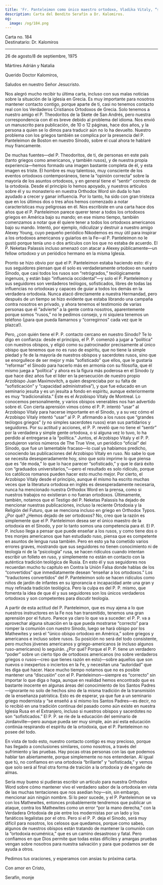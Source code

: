 ```yaml
---
title: 'Fr. Panteleimon como único maestro ortodoxo, Vladika Vitaly, “sentir” de la Ortodoxia'
description: Carta del Bendito Serafín a Dr. Kalomiros.
og:
  image: /og/184.png
---
```


<div style={{textAlign:'right', fontFamily:'monospace'}}>Carta no. 184</div>
<div style={{textAlign:'left', fontFamily:'monospace'}}>Destinatario: Dr. Kalomiros</div>

---

26 de agosto/8 de septiembre, 1975

Mártires Adrián y Natalia

Querido Doctor Kalomiros,

Saludos en nuestro Señor Jesucristo.

Nos alegró mucho recibir tu última carta, incluso con sus malas noticias sobre la situación de la iglesia en Grecia. Es muy importante para nosotros mantener contacto contigo, porque aparte de ti, casi no tenemos contacto real con los Verdaderos Cristianos Ortodoxos de Grecia. Solo tenemos a nuestro amigo el P. Theodoritos de la Skete de San Andrés, pero nuestra correspondencia con él es breve debido al problema del idioma. Nos envió un manuscrito para publicación, de 10 o 12 páginas, hace dos años, y la persona a quien se lo dimos para traducir aún no lo ha devuelto. Nuestro problema con los griegos también se complica por la presencia del P. Panteleimon de Boston en nuestro Sínodo, sobre el cual ahora te hablaré muy francamente.

De muchas fuentes—del P. Theodoritos, de ti, de personas en este país (tanto griegos como americanos, y también rusos), y de nuestra propia experiencia—hemos formado una imagen bastante completa de él, y esta imagen es triste. El hombre es muy talentoso, muy consciente de los eventos ortodoxos contemporáneos, tiene la “opinión correcta” sobre la mayoría de los asuntos ortodoxos, y en general tiene el “sentir” correcto de la ortodoxia. Desde el principio lo hemos apoyado, y nuestros artículos sobre él y su monasterio en nuestra Orthodox Word sin duda lo han ayudado a crecer y ganar influencia. Por lo tanto, ha sido con gran tristeza que en los últimos dos o tres años hemos comenzado a notar características muy peligrosas en él. Nos escribiste en una carta hace dos años que el P. Panteleimon parece querer tener a todos los ortodoxos griegos en América bajo su mando; en ese mismo tiempo, también comenzamos a notar que él quiere tener a todos los ortodoxos americanos bajo su mando. Intentó, por ejemplo, ridiculizar y destruir a nuestro amigo Alexey Young, cuyo pequeño periódico Nikodemos es muy útil para inspirar a los ortodoxos americanos y guiarlos en la Fe—al P. Panteleimon no le gustó porque tenía uno o dos artículos con los que no estaba de acuerdo. El P. Neketas Palassis incluso amenazó con atacar a Alexey públicamente—un fellow ortodoxo y un periódico hermano en la misma Iglesia.

Pronto se hizo obvio por qué el P. Panteleimon estaba haciendo esto: él y sus seguidores piensan que él solo es verdaderamente ortodoxo en nuestro Sínodo, que casi todos los rusos son “retrógrados,” teológicamente ingenuos, y están bajo “influencia occidental”—y solo el P. Panteleimon y sus seguidores son verdaderos teólogos, sofisticados, libres de todas las influencias no ortodoxas y capaces de guiar a todos los demás en la verdadera ortodoxia. Nunca atacó directamente a nuestra Hermandad, pero después de un tiempo se hizo evidente que estaba librando una campaña contra nosotros en privado, y ahora tenemos el testimonio de varias personas que él “advierte” a la gente contra nosotros, aparentemente porque somos “rusos,” no le pedimos consejo, y ni siquiera tenemos un teléfono (¡para que pueda llamarnos y “corregirnos” cada vez que le plazca!).

Pero, ¿con quién tiene el P. P. contacto cercano en nuestro Sínodo? Te lo digo en confianza: desde el principio, el P. P. comenzó a jugar a “política” con nuestros obispos, y eligió como su patrocinador precisamente al único obispo que tenemos que no es ruso de espíritu, que no tiene la simple piedad y fe de la mayoría de nuestros obispos y sacerdotes rusos, sino que se enorgullece de ser mejor y más “sofisticado” que ellos, que le gustaría “reformar” el Sínodo para hacerlo más en armonía con su filosofía, que él mismo juega a “política” y ahora es la figura más poderosa en el Sínodo (y que hace diez años fue el líder en la persecución de nuestro propio Arzobispo Juan Maximovitch, a quien despreciaba por su falta de “sofisticación” y “capacidad administrativa”), y que fue educado en un seminario jesuita y es un jesuita a fondo en espíritu, aunque exteriormente es muy “tradicionalista.” Este es el Arzobispo Vitaly de Montreal. Lo conocemos personalmente, y varios obispos venerables nos han advertido sobre él. Con cierta aprensión vimos cómo el P. P. intentó “usar” al Arzobispo Vitaly para hacerse importante en el Sínodo, y a su vez cómo el Arzobispo Vitaly intentó “usar” al P. P. afirmando a los rusos que “grandes teólogos griegos” (y no simples sacerdotes rusos) eran sus partidarios y seguidores. Por su actitud y acciones, el P. P. reveló que no tiene el “sentir” por la verdadera y simple gente ortodoxa, o si alguna vez lo tuvo, lo ha perdido al entregarse a la “política.” Juntos, el Arzobispo Vitaly y el P. P. produjeron varios números de The True Vine, un periódico “oficial” del Sínodo, que fue un lamentable fracaso—lo cual ya habíamos predicho, conociendo las publicaciones del Arzobispo Vitaly en ruso. No sabe lo que se necesita desesperadamente hoy, sino que solo imprime lo que piensa que es “de moda,” lo que lo hace parecer “sofisticado,” y que le dará éxito con “graduados universitarios,”—pero el resultado es solo ridículo, porque los católicos romanos pueden hacer esto mucho mejor. Por cierto, el Arzobispo Vitaly desde el principio, aunque él mismo ha escrito muchas veces que la literatura ortodoxa en inglés es desesperadamente necesaria, nunca ha mencionado nuestra Orthodox Word en la prensa, como si nuestros trabajos no existieran o no fueran ortodoxos. Últimamente, también, notamos que el Testigo del P. Neketas Palassis ha dejado de mencionar nuestras publicaciones, incluso la reciente Ortodoxia y la Religión del Futuro, que se menciona incluso en griego en Orthodox Typos. ¿Por qué? ¿Hemos dejado de ser ortodoxos? No, creo que la razón es simplemente que el P. Panteleimon desea ser el único maestro de la ortodoxia en el Sínodo, y por lo tanto somos una competencia para él. El P. P. incluso llega a pensar que puede enseñar a los rusos, y como tiene dos o tres monjes americanos que han estudiado ruso, piensa que es competente en asuntos de lengua rusa también. Pero en esto ya ha cometido varios errores graves, mostrando que sus seguidores no tienen conocimiento ni de teología ni de la “psicología” rusa, se hacen ridículos cuando intentan escribir un folleto en ruso, y simplemente no están en contacto con la auténtica tradición teológica de Rusia. En esto él y sus seguidores nos recuerdan mucho tu capítulo en Contra la Unión Falsa donde hablas de los “convertidos” que inmediatamente desean “enseñar a los ortodoxos.” Los “traductores convertidos” del P. Panteleimon solo se hacen ridículos como niños de jardín de infantes en su ignorancia e incapacidad ante una gran y muy refinada tradición teológica. Pero la culpa es del P. P. mismo, que fomenta la idea de que él y sus seguidores son los únicos verdaderos ortodoxos y son competentes para discutir teología.

A partir de esta actitud del P. Panteleimon, que es muy ajena a lo que nuestros instructores en la Fe nos han transmitido, tenemos una gran aprensión por el futuro. Parece ya claro lo que va a suceder: el P. P. va a aprovechar alguna situación en la que pueda mostrarse “correcto” para romper la comunión con nuestro Sínodo, luego se hará obispo por los Mathewites y será el “único obispo ortodoxo en América,” sobre griegos y americanos e incluso sobre rusos. Su posición no será del todo consistente, pero muchos jóvenes americanos y griego-americanos (e incluso algunos ruso-americanos) lo seguirán. ¿Por qué? Porque el P. P. tiene un verdadero “poder” sobre un cierto tipo de ortodoxos americanos (no sobre verdaderos griegos o rusos—creo que tienes razón en esto)—sobre aquellos que son nuevos o inexpertos o inciertos en la Fe, y necesitan una “autoridad” que les diga qué hacer. Hace mucho tiempo notamos que no es posible mantener una “discusión” con el P. Panteleimon—siempre es “correcto” sin importar lo que diga o haga, aunque en realidad hemos encontrado que es bastante inocente en algunas áreas del conocimiento de los Santos Padres—ignorante no solo de hechos sino de la misma tradición de la transmisión de la enseñanza patrística. Esto es de esperar, ya que fue a un seminario griego modernista y “se enseñó a sí mismo los Santos Padres—es decir, no lo recibió en una tradición continua del pasado como aún existe en nuestra Iglesia Rusa en el Extranjero, incluso si nuestros obispos y sacerdotes no son “sofisticados.” El P. P. se ríe de la educación del seminario de Jordanville—pero aunque pueda ser muy simple, aún así esta educación continúa respirando el espíritu de la ortodoxia, que el P. Panteleimon no posee del todo.

En vista de todo esto, nuestro contacto contigo es muy precioso, porque has llegado a conclusiones similares, como nosotros, a través del sufrimiento y las pruebas. Hay pocas otras personas con las que podemos hablar tan abiertamente, porque simplemente no nos entenderían. Al igual que tú, no confiamos en una ortodoxia “brillante” y “sofisticada,” y vemos que solo será al final otra forma de traición a la ortodoxia y de engaño de almas.

Sería muy bueno si pudieras escribir un artículo para nuestra Orthodox Word sobre cómo mantener vivo el verdadero sabor de la ortodoxia en vista de las muchas tentaciones que nos asedian hoy—sin, sin embargo, mencionar aún ningún nombre. Si lo peor sucede, y el P. Panteleimon se va con los Mathewites, entonces probablemente tendremos que publicar un ataque, contra los Mathewites como un error “por la mano derecha,” con la Verdadera Ortodoxia de pie entre los modernistas por un lado y los fanáticos legalistas por el otro. Pero si el P. P. deja el Sínodo, será muy difícil para nosotros, los celosos que quedamos, porque como sabes, algunos de nuestros obispos están tratando de mantener la comunión con la “ortodoxia ecuménica,” que es un camino desastroso y fatal. Pero confiamos en que Dios permite que todas estas difíciles y amargas pruebas vengan sobre nosotros para nuestra salvación y para que podamos ser de ayuda a otros.

Pedimos tus oraciones, y esperamos con ansias tu próxima carta.

Con amor en Cristo,

Serafín, monje